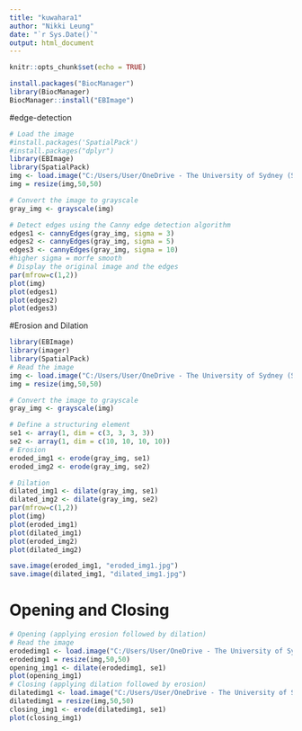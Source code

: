---
title: "kuwahara1"
author: "Nikki Leung"
date: "`r Sys.Date()`"
output: html_document
---

```{r setup, include=FALSE}
knitr::opts_chunk$set(echo = TRUE)
```

```{r}
install.packages("BiocManager")
library(BiocManager)
BiocManager::install("EBImage")
```

#edge-detection
```{r}
# Load the image
#install.packages('SpatialPack')
#install.packages("dplyr")
library(EBImage)
library(SpatialPack)
img <- load.image("C:/Users/User/OneDrive - The University of Sydney (Students)/data3888/quiz/data_processed/cell_images/cluster_1/cell_5416.png")
img = resize(img,50,50)

# Convert the image to grayscale
gray_img <- grayscale(img)

# Detect edges using the Canny edge detection algorithm
edges1 <- cannyEdges(gray_img, sigma = 3)
edges2 <- cannyEdges(gray_img, sigma = 5)
edges3 <- cannyEdges(gray_img, sigma = 10)
#higher sigma = morfe smooth
# Display the original image and the edges
par(mfrow=c(1,2))
plot(img)
plot(edges1)
plot(edges2)
plot(edges3)

```


#Erosion and Dilation
```{r}
library(EBImage)
library(imager)
library(SpatialPack)
# Read the image
img <- load.image("C:/Users/User/OneDrive - The University of Sydney (Students)/data3888/quiz/data_processed/cell_images/cluster_1/cell_5416.png")
img = resize(img,50,50)

# Convert the image to grayscale
gray_img <- grayscale(img)

# Define a structuring element
se1 <- array(1, dim = c(3, 3, 3, 3))
se2 <- array(1, dim = c(10, 10, 10, 10))
# Erosion
eroded_img1 <- erode(gray_img, se1)
eroded_img2 <- erode(gray_img, se2)

# Dilation
dilated_img1 <- dilate(gray_img, se1)
dilated_img2 <- dilate(gray_img, se2)
par(mfrow=c(1,2))
plot(img)
plot(eroded_img1)
plot(dilated_img1)
plot(eroded_img2)
plot(dilated_img2)

save.image(eroded_img1, "eroded_img1.jpg")
save.image(dilated_img1, "dilated_img1.jpg")
```

# Opening and Closing
```{r}
# Opening (applying erosion followed by dilation)
# Read the image
erodedimg1 <- load.image("C:/Users/User/OneDrive - The University of Sydney (Students)/data3888 group proj/data3888 proj/eroded_img1.jpg")
erodedimg1 = resize(img,50,50)
opening_img1 <- dilate(erodedimg1, se1)
plot(opening_img1)
# Closing (applying dilation followed by erosion)
dilatedimg1 <- load.image("C:/Users/User/OneDrive - The University of Sydney (Students)/data3888 group proj/data3888 proj/dilated_img1.jpg")
dilatedimg1 = resize(img,50,50)
closing_img1 <- erode(dilatedimg1, se1)
plot(closing_img1)
```

